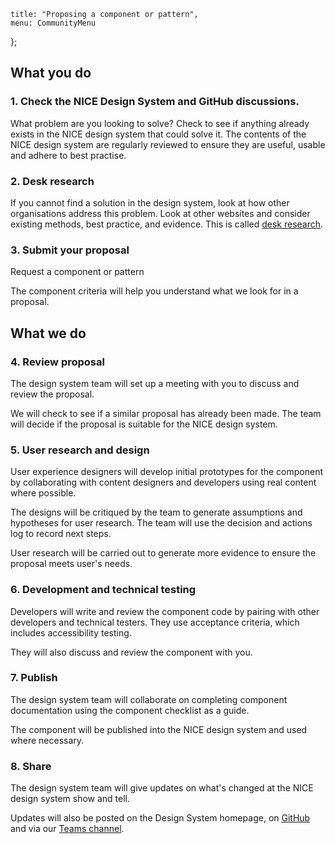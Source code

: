 
	title: "Proposing a component or pattern",
	menu: CommunityMenu
};

## What you do

### 1. Check the NICE Design System and GitHub discussions.

What problem are you looking to solve? Check to see if anything already exists in the NICE design system that could solve it. The contents of the NICE design system are regularly reviewed to ensure they are useful, usable and adhere to best practise.

### 2. Desk research

If you cannot find a solution in the design system, look at how other organisations address this problem. Look at other websites and consider existing methods, best practice, and evidence. This is called [desk research](https://www.nngroup.com/articles/secondary-research-in-ux/).

### 3. Submit your proposal

<Link className="btn" href="/community/requesting-a-component/">Request a component or pattern</Link>

The <Link href="/community/component-criteria/">component criteria</Link> will help you understand what we look for in a proposal.

## What we do

### 4. Review proposal

The design system team will set up a meeting with you to discuss and review the proposal.

We will check to see if a similar proposal has already been made. The team will decide if the proposal is suitable for the NICE design system.

### 5. User research and design

User experience designers will develop initial prototypes for the component by collaborating with content designers and developers using real content where possible.

The designs will be critiqued by the team to generate assumptions and hypotheses for user research. The team will use the decision and actions log to record next steps.

User research will be carried out to generate more evidence to ensure the proposal meets user's needs.

### 6. Development and technical testing

Developers will write and review the component code by pairing with other developers and technical testers. They use acceptance criteria, which includes accessibility testing.

They will also discuss and review the component with you.

### 7. Publish

The design system team will collaborate on completing component documentation using the component checklist as a guide.

The component will be published into the NICE design system and used where necessary.

### 8. Share

The design system team will give updates on what's changed at the NICE design system show and tell.

Updates will also be posted on the <Link href="/">Design System homepage</Link>, on [GitHub](https://github.com/nice-digital/nice-design-system) and via our [Teams channel](https://teams.microsoft.com/l/team/19%3aj3x65ql6djS-Ro2mM8yQIRzK_QHOk1S3Jl75got7hwk1%40thread.tacv2/conversations?groupId=10c92ff2-b41f-42d1-abef-f34f5bfe1202&tenantId=6030f479-b342-472d-a5dd-740ff7538de9).

